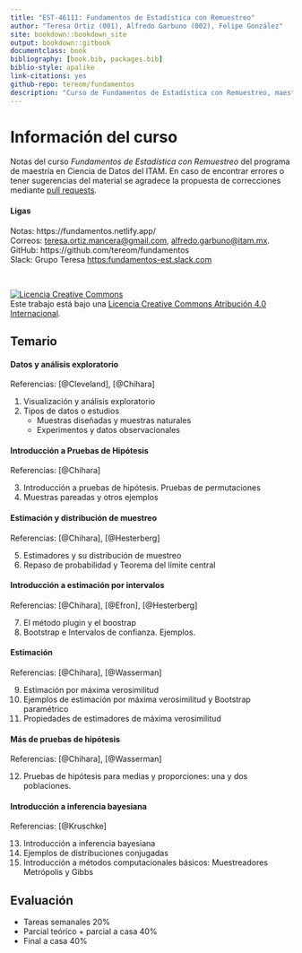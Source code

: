 ```yaml
--- 
title: "EST-46111: Fundamentos de Estadística con Remuestreo"
author: "Teresa Ortiz (001), Alfredo Garbuno (002), Felipe González"
site: bookdown::bookdown_site
output: bookdown::gitbook
documentclass: book
bibliography: [book.bib, packages.bib]
biblio-style: apalike
link-citations: yes
github-repo: tereom/fundamentos
description: "Curso de Fundamentos de Estadística con Remuestreo, maestría en Ciencia de Datos, ITAM, Otoño 2020."
---
```


# Información del curso {-}  


Notas del curso *Fundamentos de Estadística con Remuestreo* del programa de 
maestría en Ciencia de Datos del ITAM. En caso de encontrar 
errores o tener sugerencias del material se agradece la propuesta de 
correcciones mediante [pull requests](https://github.com/tereom/fundamentos).


#### Ligas {-}

Notas: https://fundamentos.netlify.app/  
Correos: <teresa.ortiz.mancera@gmail.com>, <alfredo.garbuno@itam.mx>.  
GitHub: https://github.com/tereom/fundamentos  
Slack: Grupo Teresa <https:fundamentos-est.slack.com>

</br>

<a rel="license" href="http://creativecommons.org/licenses/by/4.0/"><img alt="Licencia Creative Commons" style="border-width:0" src="https://i.creativecommons.org/l/by/4.0/88x31.png" /></a><br />Este trabajo está bajo una <a rel="license" href="http://creativecommons.org/licenses/by/4.0/">Licencia Creative Commons Atribución 4.0 Internacional</a>.


## Temario {-}  

#### Datos y análisis exploratorio {-}

Referencias: [@Cleveland], [@Chihara]

1. Visualización y análisis exploratorio
2. Tipos de datos o estudios
    - Muestras diseñadas y muestras naturales
    - Experimentos y datos observacionales

#### Introducción a Pruebas de Hipótesis {-} 

Referencias: [@Chihara]

3. Introducción a pruebas de hipótesis. Pruebas de permutaciones
4. Muestras pareadas y otros ejemplos

#### Estimación y distribución de muestreo {-}

Referencias: [@Chihara], [@Hesterberg]

5. Estimadores y su distribución de muestreo
6. Repaso de probabilidad y Teorema del límite central

#### Introducción a estimación por intervalos {-}

Referencias: [@Chihara], [@Efron], [@Hesterberg] 

7. El método plugin y el boostrap
8. Bootstrap e Intervalos de confianza. Ejemplos. 

#### Estimación {-}

Referencias: [@Chihara], [@Wasserman] 

9. Estimación por máxima verosimilitud
10. Ejemplos de estimación por máxima verosimilitud y Bootstrap paramétrico
11. Propiedades de estimadores de máxima verosimilitud

#### Más de pruebas de hipótesis {-}

Referencias: [@Chihara], [@Wasserman] 

12. Pruebas de hipótesis para medias y proporciones: una y dos poblaciones.

#### Introducción a inferencia bayesiana {-}

Referencias: [@Kruschke]

13. Introducción a inferencia bayesiana
14. Ejemplos de distribuciones conjugadas
15. Introducción a métodos computacionales básicos: Muestreadores Metrópolis y Gibbs

## Evaluación {-}

- Tareas semanales 20%
- Parcial teórico + parcial a casa 40%
- Final a casa 40%

